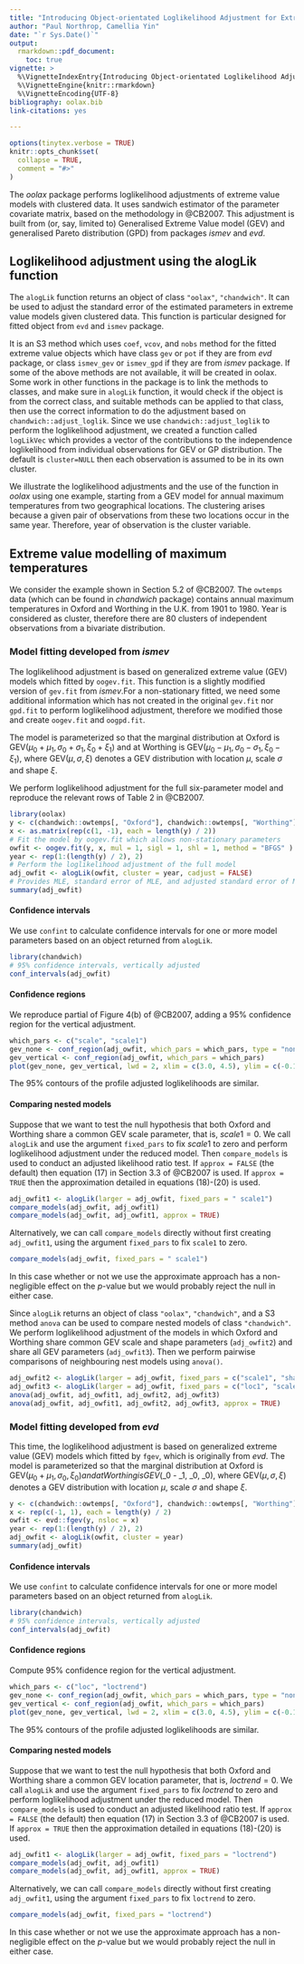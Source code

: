 ```yaml
---
title: "Introducing Object-orientated Loglikelihood Adjustment for Extreme Value Models"
author: "Paul Northrop, Camellia Yin"
date: "`r Sys.Date()`"
output:
  rmarkdown::pdf_document:
    toc: true
vignette: >
  %\VignetteIndexEntry{Introducing Object-orientated Loglikelihood Adjustment for Extreme Value Models}
  %\VignetteEngine{knitr::rmarkdown}
  %\VignetteEncoding{UTF-8}
bibliography: oolax.bib
link-citations: yes

---
```


```r
options(tinytex.verbose = TRUE)
knitr::opts_chunk$set(
  collapse = TRUE,
  comment = "#>"
)
```

The *oolax* package performs loglikelihood adjustments of extreme value models with clustered data. It uses sandwich estimator of the parameter covariate matrix, based on the methodology in @CB2007. This adjustment is built from (or, say, limited to) Generalised Extreme Value model (GEV) and generalised Pareto distribution (GPD) from packages *ismev* and *evd*.
 

## Loglikelihood adjustment using the alogLik function


The `alogLik` function returns an object of class `"oolax"`, `"chandwich"`. It can be used to adjust the standard error of the estimated parameters in extreme value models given clustered data. This function is particular designed for fitted object from `evd` and `ismev` package. 

It is an S3 method which uses `coef`, `vcov`, and `nobs` method for the fitted extreme value objects which have class `gev` or `pot` if they are from *evd* package, or class `ismev_gev` or `ismev_gpd` if they are from *ismev* package. If some of the above methods are not available, it will be created in oolax. Some work in other functions in the package is to link the methods to classes, and make sure in `alogLik` function, it would check if the object is from the correct class, and suitable methods can be applied to that class, then use the correct information to do the adjustment based on `chandwich::adjust_loglik`. Since we use `chandwich::adjust_loglik` to perform the loglikelihood adjustment, we created a function called `logLikVec` which provides a vector of the contributions to the independence loglikelihood from individual observations for GEV or GP distribution. The default is `cluster=NULL` then each observation is assumed to be in its own cluster.

We illustrate the loglikelihood adjustments and the use of the function in *oolax* using one example, starting from a GEV model for annual maximum temperatures from two geographical locations. The clustering arises because a given pair of observations from these two locations occur in the same year. Therefore, year of observation is the cluster variable.


## Extreme value modelling of maximum temperatures


We consider the example shown in Section 5.2 of @CB2007. The `owtemps` data (which can be found in *chandwich* package) contains annual maximum temperatures in Oxford and Worthing in the U.K. from 1901 to 1980. Year is considered as cluster, therefore there are 80 clusters of independent observations from a bivariate distribution. 


### Model fitting developed from *ismev*

The loglikelihood adjustment is based on generalized extreme value (GEV) models which fitted by `oogev.fit`. This function is a slightly modified version of `gev.fit` from *ismev*.For a non-stationary fitted, we need some additional information which has not created in the original `gev.fit` nor `gpd.fit` to perform loglikelihood adjustment, therefore we modified those and create `oogev.fit` and `oogpd.fit`. 

The model is parameterized so that the marginal distribution at Oxford is GEV($\mu_0 + \mu_1, \sigma_0 + \sigma_1, \xi_0 + \xi_1$) and at Worthing is GEV($\mu_0 - \mu_1, \sigma_0 - \sigma_1, \xi_0 - \xi_1$), where GEV($\mu, \sigma, \xi$) denotes a GEV distribution with location $\mu$, scale $\sigma$ and shape $\xi$. 

We perform loglikelihood adjustment for the full six-parameter model and reproduce the relevant rows of Table 2 in @CB2007.

```r
library(oolax)
y <- c(chandwich::owtemps[, "Oxford"], chandwich::owtemps[, "Worthing"])
x <- as.matrix(rep(c(1, -1), each = length(y) / 2))
# Fit the model by oogev.fit which allows non-stationary parameters
owfit <- oogev.fit(y, x, mul = 1, sigl = 1, shl = 1, method = "BFGS" )
year <- rep(1:(length(y) / 2), 2)
# Perform the loglikelihood adjustment of the full model
adj_owfit <- alogLik(owfit, cluster = year, cadjust = FALSE)
# Provides MLE, standard error of MLE, and adjusted standard error of MLE.
summary(adj_owfit)
```

#### Confidence intervals

We use `confint` to calculate confidence intervals for one or more model parameters based on an object returned from `alogLik`.

```r
library(chandwich)
# 95% confidence intervals, vertically adjusted
conf_intervals(adj_owfit)
```

#### Confidence regions

We reproduce partial of Figure 4(b) of @CB2007, adding a 95\% confidence region for the vertical adjustment.

```r
which_pars <- c("scale", "scale1")
gev_none <- conf_region(adj_owfit, which_pars = which_pars, type = "none")
gev_vertical <- conf_region(adj_owfit, which_pars = which_pars)
plot(gev_none, gev_vertical, lwd = 2, xlim = c(3.0, 4.5), ylim = c(-0.1, 1.25))
```

The 95\% contours of the profile adjusted loglikelihoods are similar.


#### Comparing nested models

Suppose that we want to test the null hypothesis that both Oxford and Worthing share a common GEV scale parameter, that is, $scale1 = 0$. We call `alogLik` and use the argument `fixed_pars` to fix $scale1$ to zero and perform loglikelihood adjustment under the reduced model. Then `compare_models` is used to conduct an adjusted likelihood ratio test. If `approx = FALSE` (the default) then equation (17) in Section 3.3 of @CB2007 is used.  If `approx = TRUE` then the approximation detailed in equations (18)-(20) is used.

```r
adj_owfit1 <- alogLik(larger = adj_owfit, fixed_pars = " scale1")
compare_models(adj_owfit, adj_owfit1)
compare_models(adj_owfit, adj_owfit1, approx = TRUE)
```

Alternatively, we can call `compare_models` directly without first creating `adj_owfit1`, using the argument `fixed_pars` to fix ` scale1` to zero.

```r
compare_models(adj_owfit, fixed_pars = " scale1")
```

In this case whether or not we use the approximate approach has a non-negligible effect on the $p$-value but we would probably reject the null in either case.

Since `alogLik` returns an object of class `"oolax"`, `"chandwich"`, and a S3 method `anova` can be used to compare nested models of class `"chandwich"`. We perform loglikelihood adjustment of the models in which Oxford and Worthing share common GEV scale and shape parameters (`adj_owfit2`) and share all GEV parameters (`adj_owfit3`).  Then we perform pairwise comparisons of neighbouring nest models using `anova()`.

```r
adj_owfit2 <- alogLik(larger = adj_owfit, fixed_pars = c("scale1", "shape1"))
adj_owfit3 <- alogLik(larger = adj_owfit, fixed_pars = c("loc1", "scale1", "shape1"))
anova(adj_owfit, adj_owfit1, adj_owfit2, adj_owfit3)
anova(adj_owfit, adj_owfit1, adj_owfit2, adj_owfit3, approx = TRUE)
```



### Model fitting developed from *evd*

This time, the loglikelihood adjustment is based on generalized extreme value (GEV) models which fitted by `fgev`, which is originally from *evd*. The model is parameterized so that the marginal distribution at Oxford is GEV($\mu_0 + \mu_1, \sigma_0, \xi_0) and at Worthing is GEV($\mu_0 - \mu_1, \sigma_0, \xi_0), where GEV($\mu, \sigma, \xi$) denotes a GEV distribution with location $\mu$, scale $\sigma$ and shape $\xi$.


```r
y <- c(chandwich::owtemps[, "Oxford"], chandwich::owtemps[, "Worthing"])
x <- rep(c(-1, 1), each = length(y) / 2)
owfit <- evd::fgev(y, nsloc = x)
year <- rep(1:(length(y) / 2), 2)
adj_owfit <- alogLik(owfit, cluster = year)
summary(adj_owfit)
```
#### Confidence intervals

We use `confint` to calculate confidence intervals for one or more model parameters based on an object returned from `alogLik`.

```r
library(chandwich)
# 95% confidence intervals, vertically adjusted
conf_intervals(adj_owfit)
```
#### Confidence regions

Compute 95\% confidence region for the vertical adjustment.

```r
which_pars <- c("loc", "loctrend")
gev_none <- conf_region(adj_owfit, which_pars = which_pars, type = "none")
gev_vertical <- conf_region(adj_owfit, which_pars = which_pars)
plot(gev_none, gev_vertical, lwd = 2, xlim = c(3.0, 4.5), ylim = c(-0.1, 1.25))
```

The 95\% contours of the profile adjusted loglikelihoods are similar.

#### Comparing nested models

Suppose that we want to test the null hypothesis that both Oxford and Worthing share a common GEV location parameter, that is, $loctrend = 0$. We call `alogLik` and use the argument `fixed_pars` to fix $loctrend$ to zero and perform loglikelihood adjustment under the reduced model. Then `compare_models` is used to conduct an adjusted likelihood ratio test. If `approx = FALSE` (the default) then equation (17) in Section 3.3 of @CB2007 is used.  If `approx = TRUE` then the approximation detailed in equations (18)-(20) is used.

```r
adj_owfit1 <- alogLik(larger = adj_owfit, fixed_pars = "loctrend")
compare_models(adj_owfit, adj_owfit1)
compare_models(adj_owfit, adj_owfit1, approx = TRUE)
```

Alternatively, we can call `compare_models` directly without first creating `adj_owfit1`, using the argument `fixed_pars` to fix `loctrend` to zero.

```r
compare_models(adj_owfit, fixed_pars = "loctrend")
```

In this case whether or not we use the approximate approach has a non-negligible effect on the $p$-value but we would probably reject the null in either case.





